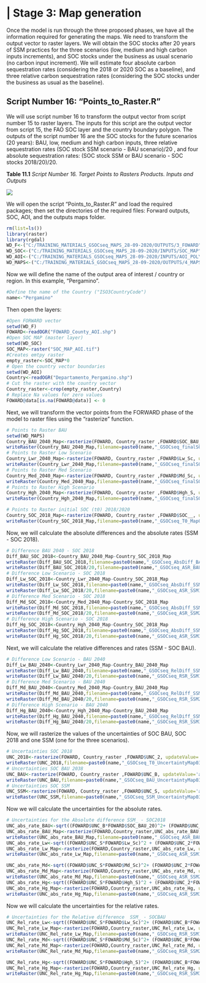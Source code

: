 # | Stage 3: Map generation    

Once the model is run through the three proposed phases, we have all the information required for generating the maps.  We need to transform the output vector to raster layers. We will obtain the SOC stocks after 20 years of SSM practices for the three scenarios (low, medium and high carbon inputs increments), and SOC stocks under the business as usual scenario (no carbon input increment).  We will estimate four absolute carbon sequestration rates (considering the 2018 or 2020 SOC as a baseline), and three relative carbon sequestration rates (considering the SOC stocks under the business as usual as the baseline).

## Script Number 16: "Points_to_Raster.R"
We will use script number 16 to transform the output vector from script number 15 to raster layers. The inputs for this script are the output vector from script 15, the FAO SOC layer and the country boundary polygon.  The outputs of the script number 16 are the SOC stocks for the future scenarios (20 years): BAU, low, medium and high carbon inputs, three relative sequestration rates (SOC stock SSM scenario - BAU scenario)/20 , and four absolute sequestration rates: (SOC stock SSM or BAU scenario -  SOC stocks 2018/20)/20.
 
 
 
**Table 11.1** *Script Number 16. Target Points to Rasters Products. Inputs and Outputs*
 
![](tables/Table_11.1.png)

We will open the script "Points_to_Raster.R" and load the required packages; then set the directories of the required files: Forward outputs, SOC, AOI, and the outputs maps folder. 
```r

rm(list=ls()) 
library(raster)
library(rgdal)
WD_F<-("C:/TRAINING_MATERIALS_GSOCseq_MAPS_28-09-2020/OUTPUTS/3_FOWARD")
WD_SOC<-("C:/TRAINING_MATERIALS_GSOCseq_MAPS_28-09-2020/INPUTS/SOC_MAP")
WD_AOI<-("C:/TRAINING_MATERIALS_GSOCseq_MAPS_28-09-2020/INPUTS/AOI_POLYGON")
WD_MAPS<-("C:/TRAINING_MATERIALS_GSOCseq_MAPS_28-09-2020/OUTPUTS/4_MAPS")
```


Now we will define the name of the output area of interest / country or region. In this example, "Pergamino". 
```r
#Define the name of the Country ("ISO3CountryCode")
name<-"Pergamino" 
```
Then open the layers: 
```r
#Open FORWARD vector
setwd(WD_F)
FOWARD<-readOGR("FOWARD_County_AOI.shp")
#Open SOC MAP (master layer)
setwd(WD_SOC)
SOC_MAP<-raster("SOC_MAP_AOI.tif")
#Creates emtpy raster 
empty_raster<-SOC_MAP*0
# Open the country vector boundaries
setwd(WD_AOI)
Country<-readOGR("Departamento_Pergamino.shp")
# Cut the raster with the country vector
Country_raster<-crop(empty_raster,Country)
# Replace Na values for zero values
FOWARD@data[is.na(FOWARD@data)] <- 0
```

Next, we will transform the vector points from the FORWARD phase of the model to raster files using the "rasterize" function. 
```r
# Points to Raster BAU
setwd(WD_MAPS)
Country_BAU_2040_Map<-rasterize(FOWARD, Country_raster ,FOWARD$SOC_BAU_20, updateValue='all')
writeRaster(Country_BAU_2040_Map,filename=paste0(name,"_GSOCseq_finalSOC_BAU_Map030"),format="GTiff")
# Points to Raster Low Scenario
Country_Lwr_2040_Map<-rasterize(FOWARD, Country_raster ,FOWARD$Lw_Sc, updateValue='all')
writeRaster(Country_Lwr_2040_Map,filename=paste0(name,"_GSOCseq_finalSOC_SSM1_Map030"),format="GTiff")
# Points to Raster Med Scenario
Country_Med_2040_Map<-rasterize(FOWARD, Country_raster ,FOWARD$Md_Sc, updateValue='all')
writeRaster(Country_Med_2040_Map,filename=paste0(name,"_GSOCseq_finalSOC_SSM2_Map030"),format="GTiff")
# Points to Raster High Scenario
Country_Hgh_2040_Map<-rasterize(FOWARD, Country_raster ,FOWARD$Hgh_S, updateValue='all')
writeRaster(Country_Hgh_2040_Map,filename=paste0(name,"_GSOCseq_finalSOC_SSM3_Map030"),format="GTiff")

# Points to Raster initial SOC (t0) 2018/2020
Country_SOC_2018_Map<-rasterize(FOWARD, Country_raster ,FOWARD$SOC__, updateValue='all')
writeRaster(Country_SOC_2018_Map,filename=paste0(name,"_GSOCseq_T0_Map030"),format="GTiff")
```


Now, we will calculate the absolute differences and the absolute rates (SSM - SOC 2018). 
```r
# Difference BAU 2040 - SOC 2018
Diff_BAU_SOC_2018<-Country_BAU_2040_Map-Country_SOC_2018_Map
writeRaster(Diff_BAU_SOC_2018,filename=paste0(name,"_GSOCseq_AbsDiff_BAU_Map030"),format="GTiff")
writeRaster(Diff_BAU_SOC_2018/20,filename=paste0(name,"_GSOCseq_ASR_BAU_Map030"),format="GTiff")
# Difference Low Scenario - SOC 2018
Diff_Lw_SOC_2018<-Country_Lwr_2040_Map-Country_SOC_2018_Map
writeRaster(Diff_Lw_SOC_2018,filename=paste0(name,"_GSOCseq_AbsDiff_SSM1_Map030"),format="GTiff")
writeRaster(Diff_Lw_SOC_2018/20,filename=paste0(name,"_GSOCseq_ASR_SSM1_Map030"),format="GTiff")
# Difference Med Scenario - SOC 2018
Diff_Md_SOC_2018<-Country_Med_2040_Map-Country_SOC_2018_Map
writeRaster(Diff_Md_SOC_2018,filename=paste0(name,"_GSOCseq_AbsDiff_SSM2_Map030"),format="GTiff")
writeRaster(Diff_Md_SOC_2018/20,filename=paste0(name,"_GSOCseq_ASR_SSM2_Map030"),format="GTiff")
# Difference High Scenario - SOC 2018
Diff_Hg_SOC_2018<-Country_Hgh_2040_Map-Country_SOC_2018_Map
writeRaster(Diff_Hg_SOC_2018,filename=paste0(name,"_GSOCseq_AbsDiff_SSM3_Map030"),format="GTiff")
writeRaster(Diff_Hg_SOC_2018/20,filename=paste0(name,"_GSOCseq_ASR_SSM3_Map030"),format="GTiff")
```

Next, we will calculate the relative differences and rates (SSM - SOC BAU).
```r
# Difference Low Scenario - BAU 2040
Diff_Lw_BAU_2040<-Country_Lwr_2040_Map-Country_BAU_2040_Map
writeRaster(Diff_Lw_BAU_2040,filename=paste0(name,"_GSOCseq_RelDiff_SSM1_Map030"),format="GTiff")
writeRaster(Diff_Lw_BAU_2040/20,filename=paste0(name,"_GSOCseq_RSR_SSM1_Map030"),format="GTiff")
# Difference Med Scenario - BAU 2040
Diff_Md_BAU_2040<-Country_Med_2040_Map-Country_BAU_2040_Map
writeRaster(Diff_Md_BAU_2040,filename=paste0(name,"_GSOCseq_RelDiff_SSM2_Map030"),format="GTiff")
writeRaster(Diff_Md_BAU_2040/20,filename=paste0(name,"_GSOCseq_RSR_SSM2_Map030"),format="GTiff")
# Difference High Scenario - BAU 2040
Diff_Hg_BAU_2040<-Country_Hgh_2040_Map-Country_BAU_2040_Map
writeRaster(Diff_Hg_BAU_2040,filename=paste0(name,"_GSOCseq_RelDiff_SSM3_Map030"),format="GTiff")
writeRaster(Diff_Hg_BAU_2040/20,filename=paste0(name,"_GSOCseq_RSR_SSM3_Map030"),format="GTiff")
```
Now, we will rasterize the values of the uncertainties of SOC BAU, SOC 2018 and one SSM  (one for the three scenarios).

```r
# Uncertainties SOC 2018
UNC_2018<-rasterize(FOWARD, Country_raster ,FOWARD$UNC_2, updateValue='all')
writeRaster(UNC_2018,filename=paste0(name,"_GSOCseq_T0_UncertaintyMap030"),format="GTiff")
# Uncertainties SOC BAU 2038
UNC_BAU<-rasterize(FOWARD, Country_raster ,FOWARD$UNC_B, updateValue='all')
writeRaster(UNC_BAU,filename=paste0(name,"_GSOCseq_BAU_UncertaintyMap030"),format="GTiff")
# Uncertainties SOC SSM 
UNC_SSM<-rasterize(FOWARD, Country_raster ,FOWARD$UNC_S, updateValue='all')
writeRaster(UNC_SSM,filename=paste0(name,"_GSOCseq_SSM_UncertaintyMap030"),format="GTiff")
```


Now we will calculate the uncertainties for the absolute rates.
```r
# Uncertainties for the Absolute difference SSM_ - SOC2018
UNC_abs_rate_BAU<-sqrt((FOWARD$UNC_B*FOWARD$SOC_BAU_20)^2+ (FOWARD$UNC_2*FOWARD$SOC__)^2)/abs(FOWARD$SOC__+FOWARD$SOC_BAU_20)
UNC_abs_rate_BAU_Map<-rasterize(FOWARD,Country_raster,UNC_abs_rate_BAU, updateValue='all')
writeRaster(UNC_abs_rate_BAU_Map,filename=paste0(name,"_GSOCseq_ASR_BAU_UncertaintyMap030"),format="GTiff")
UNC_abs_rate_Lw<-sqrt((FOWARD$UNC_S*FOWARD$Lw_Sc)^2 + (FOWARD$UNC_2*FOWARD$SOC__)^2)/abs(FOWARD$SOC__+FOWARD$Lw_Sc)
UNC_abs_rate_Lw_Map<-rasterize(FOWARD,Country_raster,UNC_abs_rate_Lw, updateValue='all')
writeRaster(UNC_abs_rate_Lw_Map,filename=paste0(name,"_GSOCseq_ASR_SSM1_UncertaintyMap030"),format="GTiff")

UNC_abs_rate_Md<-sqrt((FOWARD$UNC_S*FOWARD$Md_Sc)^2+ (FOWARD$UNC_2*FOWARD$SOC__)^2)/abs(FOWARD$SOC__+FOWARD$Md_Sc)
UNC_abs_rate_Md_Map<-rasterize(FOWARD,Country_raster,UNC_abs_rate_Md, updateValue='all')
writeRaster(UNC_abs_rate_Md_Map,filename=paste0(name,"_GSOCseq_ASR_SSM2_UncertaintyMap030"),format="GTiff")
UNC_abs_rate_Hg<-sqrt((FOWARD$UNC_S*FOWARD$Hgh_S)^2 + (FOWARD$UNC_2*FOWARD$SOC__)^2)/abs(FOWARD$SOC__+FOWARD$Hgh_S)
UNC_abs_rate_Hg_Map<-rasterize(FOWARD,Country_raster,UNC_abs_rate_Hg, updateValue='all')
writeRaster(UNC_abs_rate_Hg_Map,filename=paste0(name,"_GSOCseq_ASR_SSM3_UncertaintyMap030"),format="GTiff")
```

Now we will calculate the uncertainties for the relative rates.

```r
# Uncertainties for the Relative difference  SSM_ - SOCBAU
UNC_Rel_rate_Lw<-sqrt((FOWARD$UNC_S*FOWARD$Lw_Sc)^2+ (FOWARD$UNC_B*FOWARD$SOC_BAU_20)^2)/abs(FOWARD$SOC_BAU_20+FOWARD$Lw_Sc)
UNC_Rel_rate_Lw_Map<-rasterize(FOWARD,Country_raster,UNC_Rel_rate_Lw, updateValue='all')
writeRaster(UNC_Rel_rate_Lw_Map,filename=paste0(name,"_GSOCseq_RSR_SSM1_UncertaintyMap030"),format="GTiff")
UNC_Rel_rate_Md<-sqrt((FOWARD$UNC_S*FOWARD$Md_Sc)^2+ (FOWARD$UNC_B*FOWARD$SOC_BAU_20)^2)/abs(FOWARD$SOC_BAU_20+FOWARD$Md_Sc)
UNC_Rel_rate_Md_Map<-rasterize(FOWARD,Country_raster,UNC_Rel_rate_Md, updateValue='all')
writeRaster(UNC_Rel_rate_Md_Map,filename=paste0(name,"_GSOCseq_RSR_SSM2_UncertaintyMap030"),format="GTiff")

UNC_Rel_rate_Hg<-sqrt((FOWARD$UNC_S*FOWARD$Hgh_S)^2+ (FOWARD$UNC_B*FOWARD$SOC_BAU_20)^2)/abs(FOWARD$SOC_BAU_20+FOWARD$Hgh_S)
UNC_Rel_rate_Hg_Map<-rasterize(FOWARD,Country_raster,UNC_Rel_rate_Hg, updateValue='all')
writeRaster(UNC_Rel_rate_Hg_Map,filename=paste0(name,"_GSOCseq_RSR_SSM3_UncertaintyMap030"),format="GTiff")
```